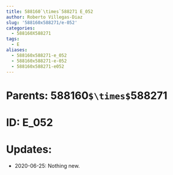 ```yaml
---
title: 588160`\times`588271 E_052
author: Roberto Villegas-Diaz
slug: '588160x588271/e-052'
categories:
  - 588160X588271
tags:
  - E
aliases:
  - 588160x588271-e_052
  - 588160x588271-e-052
  - 588160x588271-e052
---
```


# **Parents**: 588160`$\times$`588271
# **ID**: E_052
# **Updates**: 
 - 2020-06-25: Nothing new.

